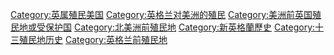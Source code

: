 [[Category:英属殖民美国|Category:英属殖民美国]]
[[Category:英格兰对美洲的殖民|Category:英格兰对美洲的殖民]]
[[Category:美洲前英国殖民地或受保护国|Category:美洲前英国殖民地或受保护国]]
[[Category:北美洲前殖民地|Category:北美洲前殖民地]]
[[Category:新英格蘭歷史|Category:新英格蘭歷史]]
[[Category:十三殖民地历史|Category:十三殖民地历史]]
[[Category:英格兰前殖民地|Category:英格兰前殖民地]]